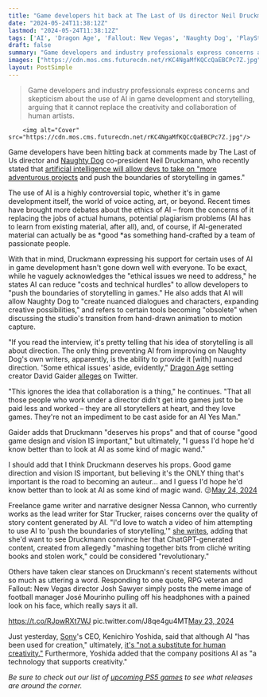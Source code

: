 ```yaml
---
title: "Game developers hit back at The Last of Us director Neil Druckmann following controversial AI comments: 'I'd hope he'd know better than to look at AI as some kind of magic wand'"
date: "2024-05-24T11:38:12Z"
lastmod: "2024-05-24T11:38:12Z"
tags: ['AI', 'Dragon Age', 'Fallout: New Vegas', 'Naughty Dog', 'PlayStation 5', 'Sony', 'Star Trucker', 'The Last of Us', 'Unreal Engine']
draft: false
summary: "Game developers and industry professionals express concerns and skepticism about the use of AI in game development and storytelling, arguing that it cannot replace the creativity and collaboration of human artists."
images: ["https://cdn.mos.cms.futurecdn.net/rKC4NgaMfKQCcQaEBCPc7Z.jpg"]
layout: PostSimple
---
```

> Game developers and industry professionals express concerns and skepticism about the use of AI in game development and storytelling, arguing that it cannot replace the creativity and collaboration of human artists.


        <img alt="Cover" src="https://cdn.mos.cms.futurecdn.net/rKC4NgaMfKQCcQaEBCPc7Z.jpg"/>
        
Game developers have been hitting back at comments made by The Last of Us director and [Naughty Dog](https://www.gamesradar.com/tag/naughty-dog/) co-president Neil Druckmann, who recently stated that [<u>artificial intelligence will allow devs to take on "more adventurous projects</u>](https://www.gamesradar.com/games/neil-druckmann-says-ai-will-enable-naughty-dog-to-make-more-adventurous-projects-and-push-the-boundaries-of-storytelling-despite-ethical-issues-we-need-to-address/) and push the boundaries of storytelling in games."

The use of AI is a highly controversial topic, whether it's in game development itself, the world of voice acting, art, or beyond. Recent times have brought more debates about the ethics of AI – from the concerns of it replacing the jobs of actual humans, potential plagiarism problems (AI has to learn from existing material, after all), and, of course, if AI-generated material can actually be as *good *as something hand-crafted by a team of passionate people. 

With that in mind, Druckmann expressing his support for certain uses of AI in game development hasn't gone down well with everyone. To be exact, while he vaguely acknowledges the "ethical issues we need to address," he states AI can reduce "costs and technical hurdles" to allow developers to "push the boundaries of storytelling in games." He also adds that AI will allow Naughty Dog to "create nuanced dialogues and characters, expanding creative possibilities," and refers to certain tools becoming "obsolete" when discussing the studio's transition from hand-drawn animation to motion capture.

"If you read the interview, it's pretty telling that his idea of storytelling is all about direction. The only thing preventing AI from improving on Naughty Dog's own writers, apparently, is the ability to provide it [with] nuanced direction. 'Some ethical issues' aside, evidently," [Dragon Age](https://www.gamesradar.com/tag/dragon-age/) setting creator David Gaider [<u>alleges</u>](https://x.com/davidgaider/status/1793797519450800170) on Twitter.

"This ignores the idea that collaboration is a thing," he continues. "That all those people who work under a director didn't get into games just to be paid less and worked – they are all storytellers at heart, and they love games. They're not an impediment to be cast aside for an AI Yes Man."

Gaider adds that Druckmann "deserves his props" and that of course "good game design and vision IS important," but ultimately, "I guess I'd hope he'd know better than to look at AI as some kind of magic wand."

I should add that I think Druckmann deserves his props. Good game direction and vision IS important, but believing it's the ONLY thing that's important is the road to becoming an auteur... and I guess I'd hope he'd know better than to look at AI as some kind of magic wand. 😕[May 24, 2024](https://twitter.com/davidgaider/status/1793820356102566210)

Freelance game writer and narrative designer Nessa Cannon, who currently works as the lead writer for Star Trucker, raises concerns over the quality of story content generated by AI. "I'd love to watch a video of him attempting to use AI to 'push the boundaries of storytelling,'" [<u>she writes</u>](https://x.com/nessathewriter/status/1793794395206221954), adding that she'd want to see Druckmann convince her that ChatGPT-generated content, created from allegedly "mashing together bits from cliché writing books and stolen work," could be considered "revolutionary."

Others have taken clear stances on Druckmann's recent statements without so much as uttering a word. Responding to one quote, RPG veteran and Fallout: New Vegas director Josh Sawyer simply posts the meme image of football manager José Mourinho pulling off his headphones with a pained look on his face, which really says it all.

https://t.co/RJpwRXt7WJ pic.twitter.com/J8qe4gu4MT[May 23, 2024](https://twitter.com/jesawyer/status/1793703474359587240)

Just yesterday, [Sony](https://www.gamesradar.com/tag/sony/)'s CEO, Kenichiro Yoshida, said that although AI "has been used for creation," ultimately, [<u>it's "not a substitute for human creativity."</u>](https://www.gamesradar.com/games/sony-ceo-says-although-ai-has-been-used-for-creation-its-not-a-substitute-for-human-creativity/) Furthermore, Yoshida added that the company positions AI as "a technology that supports creativity."

*Be sure to check out our list of *[<u><em>upcoming PS5 games</em></u>](https://www.gamesradar.com/upcoming-ps5-games/)* to see what releases are around the corner.*
        